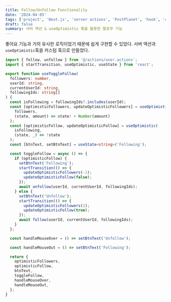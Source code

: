 ```yaml
---
title: Follow/Unfollow Functionality
date: '2024-04-05'
tags: ['project', 'Next.js', 'server actions', 'PostPlanet', 'hook', 'custom hook']
draft: false
summary: 서버 액션 & useOptimistic 훅을 활용한 팔로우 기능
---
```


좋아요 기능과 거의 유사한 로직이었기 때문에 쉽게 구현할 수 있었다. 서버 액션과 `useOptimistic`훅을 커스텀 훅으로 만들었다.

```ts:hooks/use-toggle-follow.ts
import { follow, unfollow } from '@/actions/user.actions';
import { startTransition, useOptimistic, useState } from 'react';

export function useToggleFollow(
  followers: number,
  userId: string,
  currentUserId: string,
  followingIds: string[]
) {
  const isFollowing = followingIds?.includes(userId);
  const [optimisticFollowers, updateOptimisticFollowers] = useOptimistic(
    followers,
    (state, amount) => state! + Number(amount)
  );
  const [optimisticFollow, updateOptimisticFollow] = useOptimistic(
    isFollowing,
    (state, _) => !state
  );
  const [btnText, setBtnText] = useState<string>('Following');

  const toggleFollow = async () => {
    if (optimisticFollow) {
      setBtnText('Following');
      startTransition(() => {
        updateOptimisticFollowers(-1);
        updateOptimisticFollow(false);
      });
      await unfollow(userId, currentUserId, followingIds);
    } else {
      setBtnText('Unfollow');
      startTransition(() => {
        updateOptimisticFollowers(1);
        updateOptimisticFollow(true);
      });
      await follow(userId, currentUserId, followingIds);
    }
  };

  const handleMouseOver = () => setBtnText('Unfollow');

  const handleMouseOut = () => setBtnText('Following');

  return {
    optimisticFollowers,
    optimisticFollow,
    btnText,
    toggleFollow,
    handleMouseOver,
    handleMouseOut,
  };
}
```
